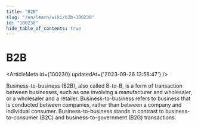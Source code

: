 ```yaml
---
title: "B2B"
slug: "/en/learn/wiki/b2b-100230"
id: "100230"
hide_table_of_contents: true
---
```



# B2B

<ArticleMeta id={100230} updatedAt={'2023-09-26 13:58:47'} />
<div className='border-solid border-b border-t-0 my-4 border-[var(--ifm-color-gray-300)]' />

Business-to-business (B2B), also called B-to-B, is a form of transaction between businesses, such as one involving a manufacturer and wholesaler, or a wholesaler and a retailer. Business-to-business refers to business that is conducted between companies, rather than between a company and individual consumer. Business-to-business stands in contrast to business-to-consumer (B2C) and business-to-government (B2G) transactions.

